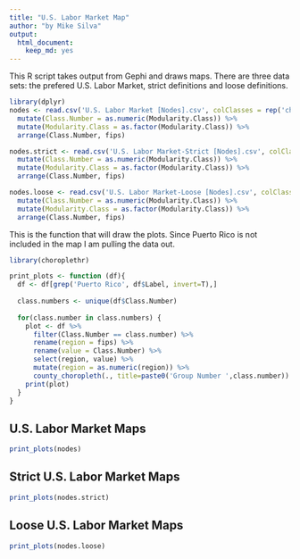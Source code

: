 ```yaml
---
title: "U.S. Labor Market Map"
author: "by Mike Silva"
output: 
  html_document: 
    keep_md: yes
---
```

This R script takes output from Gephi and draws maps.  There are three data sets: the prefered U.S. Labor Market, strict definitions and loose definitions.

```r
library(dplyr)
nodes <- read.csv('U.S. Labor Market [Nodes].csv', colClasses = rep('character', 4)) %>%
  mutate(Class.Number = as.numeric(Modularity.Class)) %>%
  mutate(Modularity.Class = as.factor(Modularity.Class)) %>%
  arrange(Class.Number, fips)

nodes.strict <- read.csv('U.S. Labor Market-Strict [Nodes].csv', colClasses = rep('character', 4)) %>%
  mutate(Class.Number = as.numeric(Modularity.Class)) %>%
  mutate(Modularity.Class = as.factor(Modularity.Class)) %>%
  arrange(Class.Number, fips)

nodes.loose <- read.csv('U.S. Labor Market-Loose [Nodes].csv', colClasses = rep('character', 4)) %>%
  mutate(Class.Number = as.numeric(Modularity.Class)) %>%
  mutate(Modularity.Class = as.factor(Modularity.Class)) %>%
  arrange(Class.Number, fips)
```

This is the function that will draw the plots.  Since Puerto Rico is not included in the map I am pulling the data out.
```r
library(choroplethr)

print_plots <- function (df){
  df <- df[grep('Puerto Rico', df$Label, invert=T),]
  
  class.numbers <- unique(df$Class.Number)
  
  for(class.number in class.numbers) {
    plot <- df %>%
      filter(Class.Number == class.number) %>%
      rename(region = fips) %>%
      rename(value = Class.Number) %>%
      select(region, value) %>%
      mutate(region = as.numeric(region)) %>%
      county_choropleth(., title=paste0('Group Number ',class.number))
    print(plot)
  }  
}
```

## U.S. Labor Market Maps
```r
print_plots(nodes)
```

## Strict U.S. Labor Market Maps
```r
print_plots(nodes.strict)
```

## Loose U.S. Labor Market Maps
```r
print_plots(nodes.loose)
```